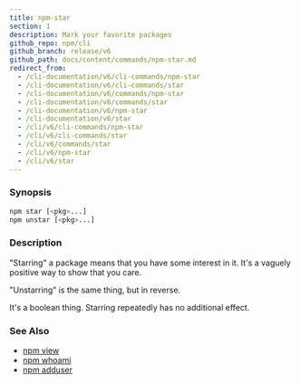 ```yaml
---
title: npm-star
section: 1
description: Mark your favorite packages
github_repo: npm/cli
github_branch: release/v6
github_path: docs/content/commands/npm-star.md
redirect_from:
  - /cli-documentation/v6/cli-commands/npm-star
  - /cli-documentation/v6/cli-commands/star
  - /cli-documentation/v6/commands/npm-star
  - /cli-documentation/v6/commands/star
  - /cli-documentation/v6/npm-star
  - /cli-documentation/v6/star
  - /cli/v6/cli-commands/npm-star
  - /cli/v6/cli-commands/star
  - /cli/v6/commands/star
  - /cli/v6/npm-star
  - /cli/v6/star
---
```


### Synopsis

```bash
npm star [<pkg>...]
npm unstar [<pkg>...]
```

### Description

"Starring" a package means that you have some interest in it. It's a vaguely positive way to show that you care.

"Unstarring" is the same thing, but in reverse.

It's a boolean thing. Starring repeatedly has no additional effect.

### See Also

- [npm view](/cli/v6/commands/npm-view)
- [npm whoami](/cli/v6/commands/npm-whoami)
- [npm adduser](/cli/v6/commands/npm-adduser)
